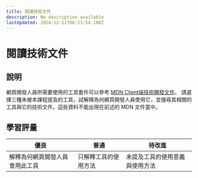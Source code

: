 ```yaml
---
title: 閱讀技術文件
description: No description available
lastUpdated: 2024-12-21T06:11:54.108Z
---
```


# 閱讀技術文件

## 說明

網頁開發人員所需要使用的工具套件可以參考 [MDN Client端技術開發文件](https://developer.mozilla.org/docs/Learn/Tools_and_testing/Understanding_client-side_tools/Overview)。 請選擇三種未被本課程提及的工具，試解釋為何網頁開發人員使用它，並搜尋其相關的工具與它的技術文件。這些資料不能出現在前述的 MDN 文件當中。

## 學習評量

| 優良                           | 普通                 | 待改進                         |
| ------------------------------ | -------------------- | ------------------------------ |
| 解釋為何網頁開發人員會用此工具 | 只解釋工具的使用方法 | 未提及工具的使用意義與使用方法 |
